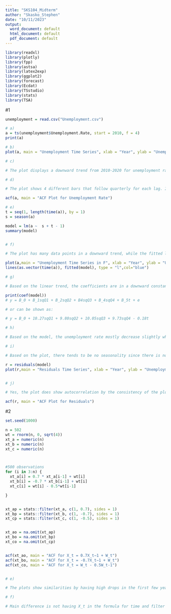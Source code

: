 ```yaml
---
title: "SKS104_Midterm"
author: "Skasko_Stephen"
date: "10/11/2023"
output:
  word_document: default
  html_document: default
  pdf_document: default
---
```


```r
library(readxl)
library(plotly)
library(fpp)
library(astsa)
library(latex2exp)
library(ggplot2)
library(forecast)
library(Ecdat)
library(TSstudio)
library(stats)
library(TSA)
```

#1
```r

unemployment = read.csv("Unemployment.csv")

# a)
a = ts(unemployment$Unemployment.Rate, start = 2010, f = 4)
print(a)

# b)
plot(a, main = "Unemployment Time Series", xlab = "Year", ylab = "Unemployment Rate in IS (in %)", type = "o")

# c) 

# The plot displays a downward trend from 2010-2020 for unemployment rates. When looking at the plot through a quarterly lens, there tends to be some seasonality to it when you took it by the 4 seasons (Winter, Spring, Summer, Fall). There is a slight spike when hitting the Winter months then it gradually declines. Based on the plot and data we have, there may not be any cyclicity since it doesn't follow a pattern or irregularity over years and more in quarters of a year. 

# d) 

# The plot shows 4 different bars that follow quarterly for each lag. In plot 1, there seems to be similar to the previous one, meaning there is a downward trend with seasonality in the lags. With this, there tends to be consistency and not following a cyclicity pattern too. 

acf(a, main = "ACF Plot for Unemployment Rate")

# e)
t = seq(1, length(time(a)), by = 1)
s = season(a)

model = lm(a ~  s + t - 1)
summary(model)


# f) 

# The plot has many data points in a downward trend, while the fitted line shows us how closely related the data points are. Based on the fitted model that closely relates with the data points in a consistent trend then it does imply a strong model fit for the data. 

plot(a,main = "Unemployment Time Series in F", xlab = "Year", ylab = "Unemployment Rate in (in %)", type = "p")
lines(as.vector(time(a)), fitted(model), type = "l",col="blue") 

# g) 

# Based on the linear trend, the coefficients are in a downward constant trend, which could mean that there is a correlation between the policies implemented and years of unemployment throughout 2010-2020. Similarly, there could be a correlation between presidential candidates having good economic years like Obama from 2009-2017, then Trump from 2017-2021. Of course, this is all before COVID-19 hit the job market badly . Another way to interpret it is that overtime, the unemployment rate has decreased, potentially from the economy getting slightly better over time in the USA. With this, the coefficients are 

print(coef(model))
# y = B_0 + B_1sqQ1 + B_2sqQ2 + B4sqQ3 + B_4sqQ4 + B_5t + e 

# or can be shown as:

# y = B_0 + 10.27sqQ1 + 9.80sqQ2 + 10.05sqQ3 + 9.73sqQ4 - 0.18t

# h) 

# Based on the model, the unemployment rate mostly decrease slightly when moving from the second quarter to the third quarter but it also shows the opposite with increasing slightly. Additionally, based on the model, it generally seems to increase slightly and decrease slightly by approximately 0.01 (1%) or 0.02 (2%). 

# i)

# Based on the plot, there tends to be no seasonality since there is no trend regarding periods of seasons or quarterly. With this, there may be a trend where the percentage drops every 7 years but then there is an irregular drop and increase from 14 to 40 years. Before the irregularly, there tends to be a potential cyclicity trend that may occur. So, out of the 4, there may be trend, Cyclicity and Irregularity. 

r = residuals(model)
plot(r,main = "Residuals Time Series", xlab = "Year", ylab = "Unemployment Rate in IS (in %)", type = "o")


# j)

# Yes, the plot does show autocorrelation by the consistency of the plot for each lag. One big indicator was lag 5 being 0.1 and lag 10 being -0.1. This could definitely indicate a cyclicity trend. Since we have a constant autocorrelation, this convey that there was an economic boom and lots of people were working in the market. Additionally, the lags can convey that employment rates correlate with previous years, meaning the policy changes or other factors done years ago.  

acf(r, main = "ACF Plot for Residuals")

```

\newpage
#2
```r

set.seed(1000)

n = 502
wt = rnorm(n, 0, sqrt(4))
xt_a = numeric(n)
xt_b = numeric(n)
xt_c = numeric(n)



#500 observations 
for (i in 3:n) {
  xt_a[i] = 0.7 * xt_a[i-1] + wt[i]
  xt_b[i] = -0.7 * xt_b[i-1] + wt[i]
  xt_c[i] = wt[i] - 0.5*wt[i-1] 

}


xt_ap = stats::filter(xt_a, c(1, 0.7), sides = 1)
xt_bp = stats::filter(xt_b, c(1, -0.7), sides = 1)
xt_cp = stats::filter(xt_c, c(1, -0.5), sides = 1)


xt_ao = na.omit(xt_ap)
xt_bo = na.omit(xt_bp)
xt_co = na.omit(xt_cp)


acf(xt_ao, main = "ACF for X_t = 0.7X_t−1 + W_t")
acf(xt_bo, main = "ACF for X_t = -0.7X_t−1 + W_t")
acf(xt_co, main = "ACF for X_t = W_t - 0.5W_t-1")


# e) 

# The plots show similarities by having high drops in the first few years then shows consistently after about 10 lags. With this, the plot tends to stay around 0.1 or -0.1 after lag 10 in both plots. The key difference in the plots is one slowly decreases overtime in same direction, while the other one jumps up/down from positive to negative before getting smaller. Similarly, one graph shows more predictability compared to the other plot showing erratic jumps between positive and negative values. Lastly, it may tell us that there may be a pattern with seasonality.  

# f) 

# Main difference is not having X_t in the formula for time and filter function uses (1, -0.5) instead of the (1, 0.7)
```

